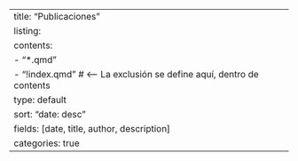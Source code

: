 ---
title: "Publicaciones"
listing:
  contents:
    - "*.qmd"
    - "!index.qmd"  # <-- La exclusión se define aquí, dentro de contents
  type: default
  sort: "date: desc"
  fields: [date, title, author, description]
  categories: true
---